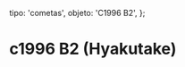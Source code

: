 
  tipo: 'cometas',
  objeto: 'C1996 B2',
};

# c1996 B2 (Hyakutake)

<Imagen
  src="registro/c1996-b2_20121200_c1996b2.jpg"
  fecha="199603"
  desc="Reflex  Minolta (pelicula)"
/>

<Imagen
  src="registro/c1996-b2_20121200_hyakutake_carta.gif"
  fecha="199603"
  desc="Carta localización"
/>